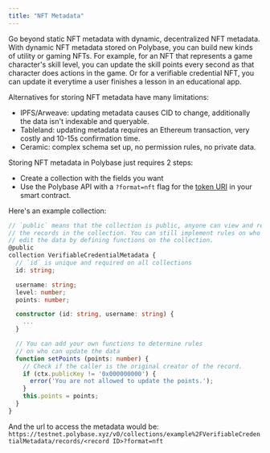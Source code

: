 ```yaml
---
title: "NFT Metadata"
---
```


Go beyond static NFT metadata with dynamic, decentralized NFT metadata. With dynamic NFT metadata stored on Polybase, you can build new kinds of utility or gaming NFTs. For example, for an NFT that represents a game character's skill level, you can update the skill points every second as that character does actions in the game. Or for a verifiable credential NFT, you can update it everytime a user finishes a lesson in an educational app.

Alternatives for storing NFT metadata have many limitations:
- IPFS/Arweave: updating metadata causes CID to change, additionally the data isn't indexable and queryable.
- Tableland: updating metadata requires an Ethereum transaction, very costly and 10-15s confirmation time.
- Ceramic: complex schema set up, no permission rules, no private data.

Storing NFT metadata in Polybase just requires 2 steps:
- Create a collection with the fields you want
- Use the Polybase API with a `?format=nft` flag for the [token URI](https://docs.openzeppelin.com/contracts/3.x/api/token/erc721#ERC721-_setTokenURI-uint256-string-) in your smart contract.

Here's an example collection:

```typescript
// `public` means that the collection is public, anyone can view and read
// the records in the collection. You can still implement rules on who can 
// edit the data by defining functions on the collection.
@public
collection VerifiableCredentialMetadata {
  // `id` is unique and required on all collections
  id: string;

  username: string;
  level: number;
  points: number;

  constructor (id: string, username: string) {
    ...
  }

  // You can add your own functions to determine rules
  // on who can update the data
  function setPoints (points: number) {
    // Check if the caller is the original creator of the record.
    if (ctx.publicKey != '0x000000000') {
      error('You are not allowed to update the points.');
    }
    this.points = points;
  }
}
```

And the url to access the metadata would be: `https://testnet.polybase.xyz/v0/collections/example%2FVerifiableCredentialMetadata/records/<record ID>?format=nft`